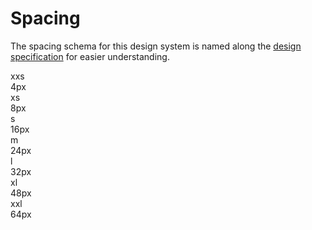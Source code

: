 
<Meta title="Foundation/Spacing"/>

# Spacing

The spacing schema for this design system is named along the
[design specification](https://www.figma.com/file/nsXR2h0KwciWpuwKRD58FX/Mumble?type=design&node-id=487-1367&mode=design&t=nadtkutidFANmEPG-0)
for easier understanding.

<Unstyled>
    <div>
        <div className="flex flex-col gap-m">
            <div className="flex gap-m">
                <div className="basis-l">xxs</div>
                <div className="basis-l">4px</div>
                <div>
                    <div className="h-xxs w-xxs bg-primary-500"></div>
                </div>
            </div>
            <div className="flex gap-m">
                <div className="basis-l">xs</div>
                <div className="basis-l">8px</div>
                <div>
                    <div className="h-xs w-xs bg-primary-500"></div>
                </div>
            </div>
            <div className="flex gap-m">
                <div className="basis-l">s</div>
                <div className="basis-l">16px</div>
                <div>
                    <div className="h-s w-s bg-primary-500"></div>
                </div>
            </div>
            <div className="flex gap-m">
                <div className="basis-l">m</div>
                <div className="basis-l">24px</div>
                <div>
                    <div className="h-m w-m bg-primary-500"></div>
                </div>
            </div>
            <div className="flex gap-m">
                <div className="basis-l">l</div>
                <div className="basis-l">32px</div>
                <div>
                    <div className="h-l w-l bg-primary-500"></div>
                </div>
            </div>
            <div className="flex gap-m">
                <div className="basis-l">xl</div>
                <div className="basis-l">48px</div>
                <div>
                    <div className="h-xl w-xl bg-primary-500"></div>
                </div>
            </div>
            <div className="flex gap-m">
                <div className="basis-l">xxl</div>
                <div className="basis-l">64px</div>
                <div>
                    <div className="h-xxl w-xxl bg-primary-500"></div>
                </div>
            </div>
        </div>
    </div>
</Unstyled>